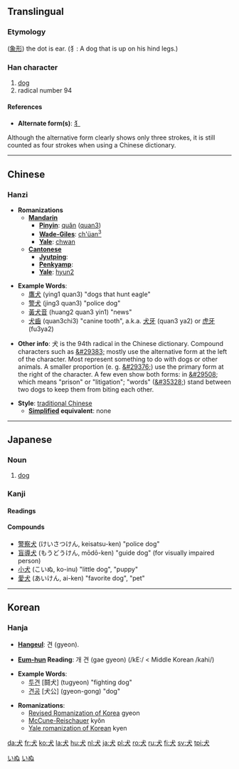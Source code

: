 ==Translingual==
===Etymology===
([[象形]]) the dot is ear. (犭: A dog that is up on his hind legs.)
===Han character===
{{Han char|rn=94|rad=犬|as=00|sn=4|four=4303<sub>0</sub>|canj=[[戈]][[大]] (IK)}}
#  [[dog]]
#   radical number 94
====References====
{{Han ref|kx=0705.270|dkj=20234|dj=1118.140|hdz=21331.010|uh=72AC|ud=29356|bh=A4FC|bd=42236}}


* '''Alternate form(s)''': [[犭]] 
Although the alternative form clearly shows only three strokes, it is still counted as four strokes when using a Chinese dictionary.
----
==Chinese==
===Hanzi===


* '''Romanizations'''
** '''[[Mandarin]]'''
*** '''[[Pinyin]]''': [[quǎn]] ([[quan3]])
*** '''[[Wade-Giles]]''': [[ch'üan3|ch'üan<sup>3</sup>]]
*** '''[[Yale]]''': [[chwan]]
** '''[[Cantonese]]'''
*** '''[[Jyutping]]''':
*** '''[[Penkyamp]]''': 
*** '''[[Yale]]''': [[hyun2]]

* '''Example Words''': 
** [[鷹犬]] (ying1 quan3) "dogs that hunt eagle"
** [[警犬]] (jing3 quan3) "police dog"
** [[黃犬音]] (huang2 quan3 yin1) "news"
** [[犬齒]] (quan3chi3) "canine tooth", a.k.a. [[犬牙]] (quan3 ya2) or [[虎牙]] (fu3ya2)

* '''Other info''': &#29356; is the 94th radical in the Chinese dictionary.  Compound characters such as [[&#29383;]] mostly use the alternative form at the left of the character.  Most represent something to do with dogs or other animals. A smaller proportion (e. g. [[&#29376;]]) use the primary form at the right of the character.  A few even show both forms: in [[&#29508;]] which means "prison" or "litigation"; "words" ([[&#35328;]])  stand between two dogs to keep them from biting each other.

* '''Style''': [[traditional Chinese]]
** '''[[simplified Chinese | Simplified]] equivalent''': none
----
== Japanese ==
[[Category:1000_Japanese_basic_words|いぬ]]


===Noun===
{{janoun|いぬ|inu}}
#[[dog]]

[[Category:ja:Mammals|いぬ]]

===Kanji===
{{ja-kanji|grade=1|rs=犬00|simple=}}
====Readings====
{{ja-readings|on=[[けん]] ([[ken]])|kun=[[いぬ]] ([[inu]])}}

====Compounds====
*[[警察犬]] (けいさつけん, keisatsu-ken) "police dog"
*[[盲導犬]] (もうどうけん, mōdō-ken) "guide dog" (for visually impaired person)
*[[小犬]] (こいぬ, ko-inu) "little dog", "puppy"
*[[愛犬]] (あいけん, ai-ken) "favorite dog", "pet"

----
==Korean==
===Hanja===

* '''[[Hangeul]]''': 견 (gyeon). 

* '''[[Eum-hun]] Reading''': 개 견 (gae gyeon) (/kE:/ < Middle Korean /kahi/)

* '''Example Words''': 
** [[투견]] [鬪犬] (tugyeon) "fighting dog"
** [[견공]] [犬公] (gyeon-gong) "dog"

* '''Romanizations''':
** [[Revised Romanization of Korea]] gyeon
** [[McCune-Reischauer]] ky&#335;n
** [[Yale romanization of Korean]] kyen

[[da:犬]]
[[fr:犬]]
[[ko:犬]]
[[la:犬]]
[[hu:犬]]
[[nl:犬]]
[[ja:犬]]
[[pl:犬]]
[[ro:犬]]
[[ru:犬]]
[[fi:犬]]
[[sv:犬]]
[[tpi:犬]]